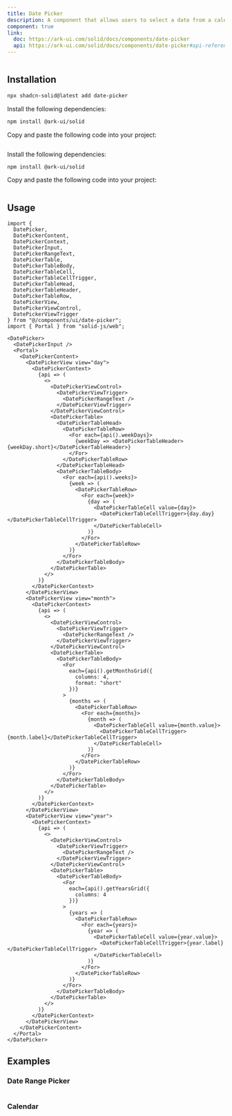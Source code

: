 ```yaml
---
title: Date Picker
description: A component that allows users to select a date from a calendar.
component: true
link:
  doc: https://ark-ui.com/solid/docs/components/date-picker
  api: https://ark-ui.com/solid/docs/components/date-picker#api-reference
---
```




<ComponentPreview name="date-picker-demo" >

```tsx file=<rootDir>/../packages/tailwindcss/examples/date-picker-demo.tsx
```

</ComponentPreview>

## Installation

<ComponentInstallation >


```bash
npx shadcn-solid@latest add date-picker
```


<Step >

<StepItem>Install the following dependencies:</StepItem>
```bash
npm install @ark-ui/solid
```

<StepItem>Copy and paste the following code into your project:</StepItem>
```tsx file=<rootDir>/../packages/tailwindcss/ui/date-picker.tsx
```

</Step>

<Step >

<StepItem>Install the following dependencies:</StepItem>
```bash
npm install @ark-ui/solid
```

<StepItem>Copy and paste the following code into your project:</StepItem>
```tsx file=<rootDir>/../packages/unocss/ui/date-picker.tsx
```

</Step>

</ComponentInstallation>

## Usage

```tsx
import {
  DatePicker,
  DatePickerContent,
  DatePickerContext,
  DatePickerInput,
  DatePickerRangeText,
  DatePickerTable,
  DatePickerTableBody,
  DatePickerTableCell,
  DatePickerTableCellTrigger,
  DatePickerTableHead,
  DatePickerTableHeader,
  DatePickerTableRow,
  DatePickerView,
  DatePickerViewControl,
  DatePickerViewTrigger
} from "@/components/ui/date-picker";
import { Portal } from "solid-js/web";
```

```tsx
<DatePicker>
  <DatePickerInput />
  <Portal>
    <DatePickerContent>
      <DatePickerView view="day">
        <DatePickerContext>
          {api => (
            <>
              <DatePickerViewControl>
                <DatePickerViewTrigger>
                  <DatePickerRangeText />
                </DatePickerViewTrigger>
              </DatePickerViewControl>
              <DatePickerTable>
                <DatePickerTableHead>
                  <DatePickerTableRow>
                    <For each={api().weekDays}>
                      {weekDay => <DatePickerTableHeader>{weekDay.short}</DatePickerTableHeader>}
                    </For>
                  </DatePickerTableRow>
                </DatePickerTableHead>
                <DatePickerTableBody>
                  <For each={api().weeks}>
                    {week => (
                      <DatePickerTableRow>
                        <For each={week}>
                          {day => (
                            <DatePickerTableCell value={day}>
                              <DatePickerTableCellTrigger>{day.day}</DatePickerTableCellTrigger>
                            </DatePickerTableCell>
                          )}
                        </For>
                      </DatePickerTableRow>
                    )}
                  </For>
                </DatePickerTableBody>
              </DatePickerTable>
            </>
          )}
        </DatePickerContext>
      </DatePickerView>
      <DatePickerView view="month">
        <DatePickerContext>
          {api => (
            <>
              <DatePickerViewControl>
                <DatePickerViewTrigger>
                  <DatePickerRangeText />
                </DatePickerViewTrigger>
              </DatePickerViewControl>
              <DatePickerTable>
                <DatePickerTableBody>
                  <For
                    each={api().getMonthsGrid({
                      columns: 4,
                      format: "short"
                    })}
                  >
                    {months => (
                      <DatePickerTableRow>
                        <For each={months}>
                          {month => (
                            <DatePickerTableCell value={month.value}>
                              <DatePickerTableCellTrigger>{month.label}</DatePickerTableCellTrigger>
                            </DatePickerTableCell>
                          )}
                        </For>
                      </DatePickerTableRow>
                    )}
                  </For>
                </DatePickerTableBody>
              </DatePickerTable>
            </>
          )}
        </DatePickerContext>
      </DatePickerView>
      <DatePickerView view="year">
        <DatePickerContext>
          {api => (
            <>
              <DatePickerViewControl>
                <DatePickerViewTrigger>
                  <DatePickerRangeText />
                </DatePickerViewTrigger>
              </DatePickerViewControl>
              <DatePickerTable>
                <DatePickerTableBody>
                  <For
                    each={api().getYearsGrid({
                      columns: 4
                    })}
                  >
                    {years => (
                      <DatePickerTableRow>
                        <For each={years}>
                          {year => (
                            <DatePickerTableCell value={year.value}>
                              <DatePickerTableCellTrigger>{year.label}</DatePickerTableCellTrigger>
                            </DatePickerTableCell>
                          )}
                        </For>
                      </DatePickerTableRow>
                    )}
                  </For>
                </DatePickerTableBody>
              </DatePickerTable>
            </>
          )}
        </DatePickerContext>
      </DatePickerView>
    </DatePickerContent>
  </Portal>
</DatePicker>
```

## Examples

### Date Range Picker

<ComponentPreview name="date-picker-with-range-demo" >

```tsx file=<rootDir>/../packages/tailwindcss/examples/date-picker-with-range-demo.tsx
```

</ComponentPreview>

### Calendar

<ComponentPreview name="calendar-demo" >

```tsx file=<rootDir>/../packages/tailwindcss/examples/calendar-demo.tsx
```

</ComponentPreview>
